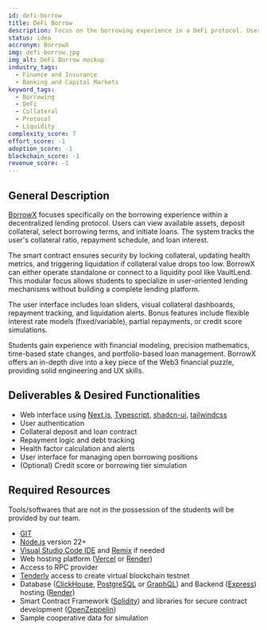 ```yaml
---
id: defi-borrow
title: DeFi Borrow
description: Focus on the borrowing experience in a DeFi protocol. Users request loans, submit collateral, and monitor repayment status. Collateral is locked in smart contracts, and loan terms (APR, expiration) are automatically enforced. Partner with existing testnet lending pools or simulate locally.
status: idea
accronym: BorrowX
img: defi-borrow.jpg
img_alt: DeFi Borrow mockup
industry_tags:
  - Finance and Insurance
  - Banking and Capital Markets
keyword_tags:
  - Borrowing
  - DeFi
  - Collateral
  - Protocol
  - Liquidity
complexity_score: 7
effort_score: -1
adoption_score: -1
blockchain_score: -1
revenue_score: -1
---
```


## General Description

[BorrowX](https://borrowx.monark.io) focuses specifically on the borrowing experience within a decentralized lending protocol. Users can view available assets, deposit collateral, select borrowing terms, and initiate loans. The system tracks the user's collateral ratio, repayment schedule, and loan interest.

The smart contract ensures security by locking collateral, updating health metrics, and triggering liquidation if collateral value drops too low. BorrowX can either operate standalone or connect to a liquidity pool like VaultLend. This modular focus allows students to specialize in user-oriented lending mechanisms without building a complete lending platform.

The user interface includes loan sliders, visual collateral dashboards, repayment tracking, and liquidation alerts. Bonus features include flexible interest rate models (fixed/variable), partial repayments, or credit score simulations.

Students gain experience with financial modeling, precision mathematics, time-based state changes, and portfolio-based loan management. BorrowX offers an in-depth dive into a key piece of the Web3 financial puzzle, providing solid engineering and UX skills.

## Deliverables & Desired Functionalities

- Web interface using [Next.js](https://nextjs.org/), [Typescript](https://www.typescriptlang.org/), [shadcn-ui](https://ui.shadcn.com/), [tailwindcss](https://tailwindcss.com/)
- User authentication 
- Collateral deposit and loan contract
- Repayment logic and debt tracking
- Health factor calculation and alerts
- User interface for managing open borrowing positions
- (Optional) Credit score or borrowing tier simulation

## Required Resources

Tools/softwares that are not in the possession of the students will be provided by our team.

- [GIT](https://git-scm.com/)
- [Node.js](https://nodejs.org/) version 22+
- [Visual Studio Code IDE](https://code.visualstudio.com/) and [Remix](https://remix-project.org/) if needed
- Web hosting platform ([Vercel](https://vercel.com/) or [Render](https://render.com/))
- Access to RPC provider
- [Tenderly](https://tenderly.co/) access to create virtual blockchain testnet
- Database ([ClickHouse](https://clickhouse.com/), [PostgreSQL](https://www.postgresql.org/) or [GraphQL](https://graphql.org/)) and Backend ([Express](https://expressjs.com/)) hosting ([Render](https://render.com/))
- Smart Contract Framework ([Solidity](https://soliditylang.org/)) and libraries for secure contract development ([OpenZeppelin](https://www.openzeppelin.com/))
- Sample cooperative data for simulation
